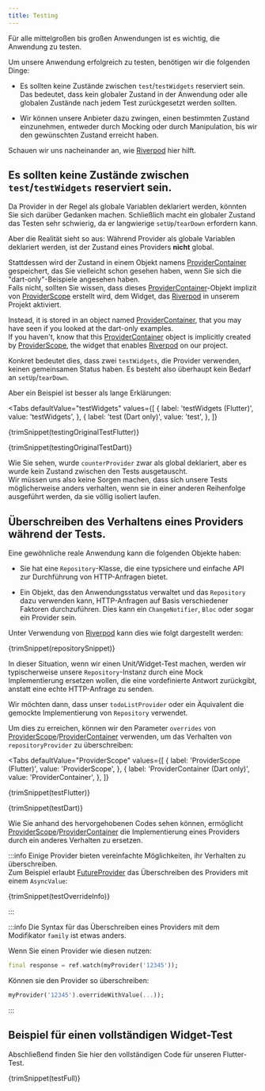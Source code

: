 ```yaml
---
title: Testing
---
```



Für alle mittelgroßen bis großen Anwendungen ist es wichtig, die Anwendung zu testen.

Um unsere Anwendung erfolgreich zu testen, benötigen wir die folgenden Dinge:

- Es sollten keine Zustände zwischen `test`/`testWidgets` reserviert sein.  
  Das bedeutet, dass kein globaler Zustand in der Anwendung oder alle globalen Zustände 
  nach jedem Test zurückgesetzt werden sollten.

- Wir können unsere Anbieter dazu zwingen, einen bestimmten Zustand einzunehmen, entweder durch 
  Mocking oder durch Manipulation, bis wir den gewünschten Zustand erreicht haben.

Schauen wir uns nacheinander an, wie [Riverpod] hier hilft.

## Es sollten keine Zustände zwischen `test`/`testWidgets` reserviert sein. 

Da Provider in der Regel als globale Variablen deklariert werden, könnten 
Sie sich darüber Gedanken machen.
Schließlich macht ein globaler Zustand das Testen sehr schwierig, da er langwierige 
`setUp`/`tearDown` erfordern kann.

Aber die Realität sieht so aus: Während Provider als globale Variablen deklariert werden, 
ist der Zustand eines Providers **nicht** global.

Stattdessen wird der Zustand in einem Objekt namens [ProviderContainer] gespeichert, das Sie 
vielleicht schon gesehen haben, wenn Sie sich die "dart-only"-Beispiele angesehen haben.  
Falls nicht, sollten Sie wissen, dass dieses [ProviderContainer]-Objekt implizit von 
[ProviderScope] erstellt wird, dem Widget, das [Riverpod] in unserem Projekt aktiviert.

Instead, it is stored in an object named [ProviderContainer], that you may have
seen if you looked at the dart-only examples.  
If you haven't, know that this [ProviderContainer] object is implicitly created
by [ProviderScope], the widget that enables [Riverpod] on our project.

Konkret bedeutet dies, dass zwei `testWidgets`, die Provider verwenden, keinen gemeinsamen 
Status haben. 
Es besteht also überhaupt kein Bedarf an `setUp`/`tearDown`.

Aber ein Beispiel ist besser als lange Erklärungen:

<Tabs
  defaultValue="testWidgets"
  values={[
    { label: 'testWidgets (Flutter)', value: 'testWidgets', },
    { label: 'test (Dart only)', value: 'test', },
  ]}
>
<TabItem value="testWidgets">

<CodeBlock>{trimSnippet(testingOriginalTestFlutter)}</CodeBlock>

</TabItem>
<TabItem value="test">

<CodeBlock>{trimSnippet(testingOriginalTestDart)}</CodeBlock>

</TabItem>
</Tabs>

Wie Sie sehen, wurde `counterProvider` zwar als global deklariert, aber es wurde kein Zustand 
zwischen den Tests ausgetauscht.   
Wir müssen uns also keine Sorgen machen, dass sich unsere Tests möglicherweise anders verhalten, 
wenn sie in einer anderen Reihenfolge ausgeführt werden, da sie völlig isoliert laufen.

## Überschreiben des Verhaltens eines Providers während der Tests.

Eine gewöhnliche reale Anwendung kann die folgenden Objekte haben:

- Sie hat eine `Repository`-Klasse, die eine typsichere und einfache API \
  zur Durchführung von HTTP-Anfragen bietet.

- Ein Objekt, das den Anwendungsstatus verwaltet und das `Repository` dazu verwenden kann,
  HTTP-Anfragen auf Basis verschiedener Faktoren durchzuführen.
  Dies kann ein `ChangeNotifier`, `Bloc` oder sogar ein Provider sein.

Unter Verwendung von [Riverpod] kann dies wie folgt dargestellt werden:

<CodeBlock>{trimSnippet(repositorySnippet)}</CodeBlock>

In dieser Situation, wenn wir einen Unit/Widget-Test machen, werden wir typischerweise 
unsere `Repository`-Instanz durch eine Mock Implementierung ersetzen wollen, die eine vordefinierte 
Antwort zurückgibt, anstatt eine echte HTTP-Anfrage zu senden.

Wir möchten dann, dass unser `todoListProvider` oder ein Äquivalent die gemockte Implementierung 
von `Repository` verwendet.

Um dies zu erreichen, können wir den Parameter `overrides` von [ProviderScope]/[ProviderContainer] 
verwenden, um das Verhalten von `repositoryProvider` zu überschreiben:

<Tabs
  defaultValue="ProviderScope"
  values={[
    { label: 'ProviderScope (Flutter)', value: 'ProviderScope', },
    { label: 'ProviderContainer (Dart only)', value: 'ProviderContainer', },
  ]}
>
<TabItem value="ProviderScope">

<CodeBlock>{trimSnippet(testFlutter)}</CodeBlock>

</TabItem>
<TabItem value="ProviderContainer">

<CodeBlock>{trimSnippet(testDart)}</CodeBlock>

</TabItem>
</Tabs>

Wie Sie anhand des hervorgehobenen Codes sehen können, ermöglicht [ProviderScope]/[ProviderContainer] 
die Implementierung eines Providers durch ein anderes Verhalten zu ersetzen.

:::info
Einige Provider bieten vereinfachte Möglichkeiten, ihr Verhalten zu überschreiben.  
Zum Beispiel erlaubt [FutureProvider] das Überschreiben des Providers mit einem `AsyncValue`:

<CodeBlock>{trimSnippet(testOverrideInfo)}</CodeBlock>

:::

:::info
Die Syntax für das Überschreiben eines Providers mit dem Modifikator `family` ist etwas anders.

Wenn Sie einen Provider wie diesen nutzen:

```dart
final response = ref.watch(myProvider('12345'));
```

Können sie den Provider so überschreiben:

```dart
myProvider('12345').overrideWithValue(...));
```

:::

## Beispiel für einen vollständigen Widget-Test

Abschließend finden Sie hier den vollständigen Code für unseren Flutter-Test.

<CodeBlock>{trimSnippet(testFull)}</CodeBlock>

[riverpod]: https://github.com/rrousselgit/riverpod
[providerscope]: https://pub.dev/documentation/flutter_riverpod/latest/flutter_riverpod/ProviderScope-class.html
[providercontainer]: https://pub.dev/documentation/riverpod/latest/riverpod/ProviderContainer-class.html
[futureprovider]: https://pub.dev/documentation/hooks_riverpod/3.0.0-dev.16/hooks_riverpod/FutureProvider-class.html
[zone]: https://api.flutter.dev/flutter/dart-async/Zone-class.html
